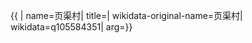 {{ {{{1|PRC admin/showdata}}}|
name=页渠村|
title=|
wikidata-original-name=页渠村|
wikidata=q105584351|
arg={{{arg|}}}}}